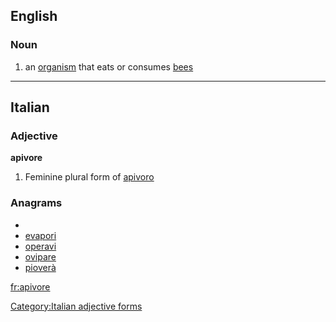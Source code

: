 ==English==

===Noun===
{{en-noun}}

# an [[organism]] that eats or consumes [[bee]]s

----

==Italian==

===Adjective===
'''apivore''' {{f}}

# Feminine plural form of [[apivoro]]

===Anagrams===
* {{alphagram|aeioprv}}
* [[evapori#Italian|evapori]]
* [[operavi#Italian|operavi]]
* [[ovipare#Italian|ovipare]]
* [[pioverà#Italian|pioverà]]

[[Category:Italian adjective forms]]

[[fr:apivore]]